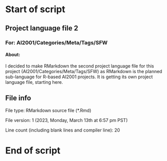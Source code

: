 # Start of script

## Project language file 2

### For: AI2001/Categories/Meta/Tags/SFW

#### About:

I decided to make RMarkdown the second project language file for this project (AI2001/Categories/Meta/Tags/SFW) as RMarkdown is the planned sub-language for R-based AI2001 projects. It is getting its own project language file, starting here.

## File info

File type: RMarkdown source file (*.Rmd)

File version: 1 (2023, Monday, March 13th at 6:57 pm PST)

Line count (including blank lines and compiler line): 20

# End of script
